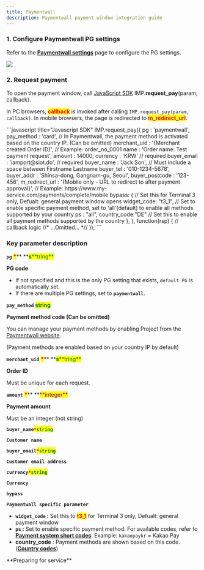 ```yaml
---
title: Paymentwall
description: Paymentwall payment window integration guide
---
```



### 1. Configure Paymentwall PG settings

Refer to the [**Paymentwall settings**](../../ready/2.-pg/payment-gateway-settings/undefined-1) page
to configure the PG settings.

![](/gitbook-assets/en/Paymentwall_logo_dark_latest.jpeg)

### 2. Request payment

To open the payment window, call [JavaScript SDK](../../sdk/javascript-sdk/)
IMP.**request_pay**(param, callback).

In PC browsers, <mark style="color:red;">**callback**</mark> is invoked after calling `IMP.request_pay(param, callback)`. In mobile browsers, the page is redirected to <mark style="color:red;">**m_redirect_url**</mark>.

<Tabs>
<Tab title="Authenticated payment request">
```javascript title="Javascript SDK"
IMP.request_pay({
    pg : 'paymentwall',
    pay_method : 'card', // In Paymentwall, the payment method is activated based on the country IP. (Can be omitted)
    merchant_uid : '{Merchant created Order ID}', // Example: order_no_0001
    name : 'Order name: Test payment request',
    amount : 14000,
    currency : 'KRW'  // required
    buyer_email : 'iamport@siot.do',  // required 
    buyer_name : 'Jack Son',   // Must include a space between Firstname Lastname
    buyer_tel : '010-1234-5678',
    buyer_addr : 'Shinsa-dong, Gangnam-gu, Seoul',
    buyer_postcode : '123-456',
    m_redirect_url : '{Mobile only - URL to redirect to after payment approval}', // Example: https://www.my-service.com/payments/complete/mobile
    bypass: {
      // Set this for Terminal 3 only, Defualt: general payment window opens
      widget_code: "t3_1",  
      // Set to enable specific payment method, set to 'all'(default) to enable all methods supported by your country
      ps : "all",
      country_code:"DE"  // Set this to enable all payment methods supported by the country
    },
}, function(rsp) { // callback logic
	//* ...Omitted... *//
});
```

###

### Key parameter description

**`pg`** <mark style="color:red;">**\***</mark>\*\* **<mark style="color:green;">**s**</mark><mark style="color:green;">**tring\*\*</mark>

**PG code**

- If not specified and this is the only PG setting that exists, `default PG` is automatically set.
- If there are multiple PG settings, set to **`paymentwall`**.

**`pay_method`** <mark style="color:green;">**s**</mark><mark style="color:green;">**tring**</mark>

**Payment method code (Can be omitted)**

You can manage your payment methods by enabling Project from the [Paymentwall website](https://api.paymentwall.com/).

(Payment methods are enabled based on your country IP by default)

**`merchant_uid`** <mark style="color:red;">**\***</mark>\*\* **<mark style="color:green;">**s**</mark><mark style="color:green;">**tring\*\*</mark>

**Order ID**

Must be unique for each request.

**`amount`** <mark style="color:red;">**\***</mark>\*\* **<mark style="color:purple;">**integer\*\*</mark>

**Payment amount**

Must be an integer (not string)

**`buyer_name`**<mark style="color:red;">**`*`**</mark><mark style="color:green;">**`string`**</mark>

**`Customer name`**

**`buyer_email`**<mark style="color:red;">**`*`**</mark><mark style="color:green;">**`string`**</mark>

**`Customer email address`**

**`currency`**<mark style="color:red;">**`*`**</mark><mark style="color:green;">**`string`**</mark>

**`Currency`**

**`bypass`**

**`Paymentwall specific parameter`**

- **`widget_code` :** Set this to <mark style="color:red;">**t3_1**</mark> for Terminal 3 only, Defualt: general payment window
- **`ps` :** Set to enable specific payment method. For available codes, refer to [**Payment system short codes**](https://docs.paymentwall.com/reference/payment-system-shortcodes). Example: `kakaopaykr` = Kakao Pay
- **country_code** : Payment methods are shown based on this code. ([**Country codes**](https://en.wikipedia.org/wiki/ISO_3166-1_alpha-2))

</Tab>

<Tab title="Non-authenticated payment request">
**Preparing for service**

</Tab>
</Tabs>
